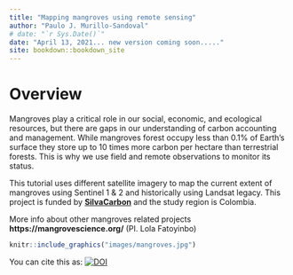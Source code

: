 --- 
title: "Mapping mangroves using remote sensing"
author: "Paulo J. Murillo-Sandoval"
# date: "`r Sys.Date()`"
date: "April 13, 2021... new version coming soon....."
site: bookdown::bookdown_site
---

# Overview

Mangroves play a critical role in our social, economic, and ecological resources, but there are gaps in our understanding of carbon accounting and management. While mangroves forest occupy less than 0.1% of Earth's surface they store up to 10 times more carbon per hectare than terrestrial forests. This is why we use field and remote observations to monitor its status.

This tutorial uses different satellite imagery to map the current extent of mangroves using Sentinel 1 & 2 and historically using Landsat legacy. This project is funded by [**SilvaCarbon**](https://www.silvacarbon.org/){target="_blank"} and the study region is Colombia.

More info about other mangroves related projects **https://mangrovescience.org/** (PI. Lola Fatoyinbo)


```{r my-fig,  fig.cap="Mangroves Source: Pixabay", echo=FALSE, message=FALSE}
knitr::include_graphics("images/mangroves.jpg")
```

You can cite this as: [![DOI](https://zenodo.org/badge/357413541.svg)](https://zenodo.org/badge/latestdoi/357413541) 

